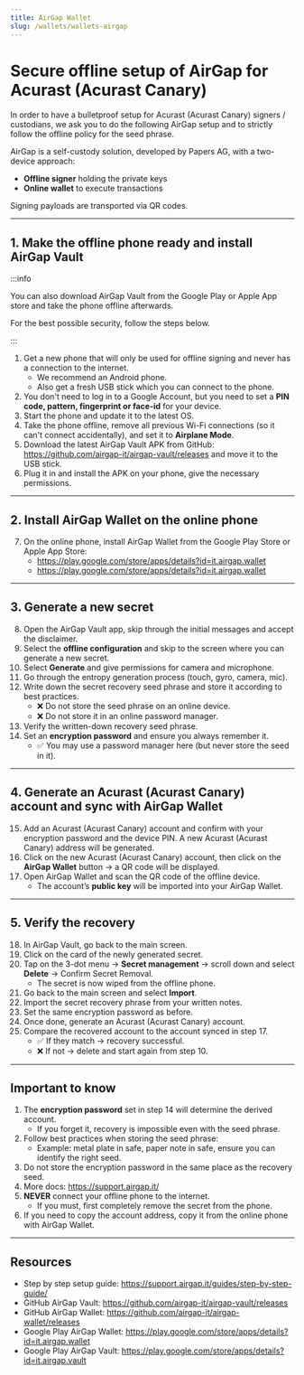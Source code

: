 ```yaml
---
title: AirGap Wallet
slug: /wallets/wallets-airgap
---
```



# Secure offline setup of AirGap for Acurast (Acurast Canary)

In order to have a bulletproof setup for Acurast (Acurast Canary) signers / custodians, we ask you to do the following AirGap setup and to strictly follow the offline policy for the seed phrase.

AirGap is a self-custody solution, developed by Papers AG, with a two-device approach:

- **Offline signer** holding the private keys
- **Online wallet** to execute transactions

Signing payloads are transported via QR codes.

---

## 1. Make the offline phone ready and install AirGap Vault

:::info

You can also download AirGap Vault from the Google Play or Apple App store and take the phone offline afterwards.

For the best possible security, follow the steps below.

:::

1. Get a new phone that will only be used for offline signing and never has a connection to the internet.
   - We recommend an Android phone.
   - Also get a fresh USB stick which you can connect to the phone.
2. You don't need to log in to a Google Account, but you need to set a **PIN code, pattern, fingerprint or face-id** for your device.
3. Start the phone and update it to the latest OS.
4. Take the phone offline, remove all previous Wi-Fi connections (so it can't connect accidentally), and set it to **Airplane Mode**.
5. Download the latest AirGap Vault APK from GitHub: <https://github.com/airgap-it/airgap-vault/releases> and move it to the USB stick.
6. Plug it in and install the APK on your phone, give the necessary permissions.

---

## 2. Install AirGap Wallet on the online phone

7. On the online phone, install AirGap Wallet from the Google Play Store or Apple App Store:
   - <https://play.google.com/store/apps/details?id=it.airgap.wallet>
   - <https://play.google.com/store/apps/details?id=it.airgap.wallet>

---

## 3. Generate a new secret

8. Open the AirGap Vault app, skip through the initial messages and accept the disclaimer.
9. Select the **offline configuration** and skip to the screen where you can generate a new secret.
10. Select **Generate** and give permissions for camera and microphone.
11. Go through the entropy generation process (touch, gyro, camera, mic).
12. Write down the secret recovery seed phrase and store it according to best practices.
    - ❌ Do not store the seed phrase on an online device.
    - ❌ Do not store it in an online password manager.
13. Verify the written-down recovery seed phrase.
14. Set an **encryption password** and ensure you always remember it.
    - ✅ You may use a password manager here (but never store the seed in it).

---

## 4. Generate an Acurast (Acurast Canary) account and sync with AirGap Wallet

15. Add an Acurast (Acurast Canary) account and confirm with your encryption password and the device PIN. A new Acurast (Acurast Canary) address will be generated.
16. Click on the new Acurast (Acurast Canary) account, then click on the **AirGap Wallet** button → a QR code will be displayed.
17. Open AirGap Wallet and scan the QR code of the offline device.
    - The account’s **public key** will be imported into your AirGap Wallet.

---

## 5. Verify the recovery

18. In AirGap Vault, go back to the main screen.
19. Click on the card of the newly generated secret.
20. Tap on the 3-dot menu → **Secret management** → scroll down and select **Delete** → Confirm Secret Removal.
    - The secret is now wiped from the offline phone.
21. Go back to the main screen and select **Import**.
22. Import the secret recovery phrase from your written notes.
23. Set the same encryption password as before.
24. Once done, generate an Acurast (Acurast Canary) account.
25. Compare the recovered account to the account synced in step 17.
    - ✅ If they match → recovery successful.
    - ❌ If not → delete and start again from step 10.

---

## Important to know

1. The **encryption password** set in step 14 will determine the derived account.
   - If you forget it, recovery is impossible even with the seed phrase.
2. Follow best practices when storing the seed phrase:
   - Example: metal plate in safe, paper note in safe, ensure you can identify the right seed.
3. Do not store the encryption password in the same place as the recovery seed.
4. More docs: <https://support.airgap.it/>
5. **NEVER** connect your offline phone to the internet.
   - If you must, first completely remove the secret from the phone.
6. If you need to copy the account address, copy it from the online phone with AirGap Wallet.

---

## Resources

- Step by step setup guide: <https://support.airgap.it/guides/step-by-step-guide/>
- GitHub AirGap Vault: <https://github.com/airgap-it/airgap-vault/releases>
- GitHub AirGap Wallet: <https://github.com/airgap-it/airgap-wallet/releases>
- Google Play AirGap Wallet: <https://play.google.com/store/apps/details?id=it.airgap.wallet>
- Google Play AirGap Vault: <https://play.google.com/store/apps/details?id=it.airgap.vault>

